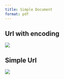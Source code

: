 ```yaml
---
title: Simple Document
format: pdf
---
```


## Url with encoding

![](https://substackcdn.com/image/fetch/f_auto,q_auto:good,fl_progressive:steep/https%3A%2F%2Fbucketeer-e05bbc84-baa3-437e-9518-adb32be77984.s3.amazonaws.com%2Fpublic%2Fimages%2F9b7345d9-5f62-46dc-8062-d704c2c014a5_289x174.jpeg)


## Simple Url

![](https://quarto.org/quarto.png)

